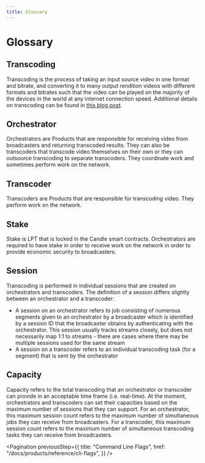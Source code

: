 ```yaml
---
title: Glossary
---
```


# Glossary

## Transcoding

Transcoding is the process of taking an input source video in one format and
bitrate, and converting it to many output rendition videos with different
formats and bitrates such that the video can be played on the majority of the
devices in the world at any internet connection speed. Additional details on
transcoding can be found in
[this blog post](https://livepeer.com/blog/intro-to-transcoding).

## Orchestrator

Orchestrators are Products that are responsible for receiving video from
broadcasters and returning transcoded results. They can also be transcoders that
transcode video themselves on their own or they can outsource transcoding to
separate transcoders. They coordinate work and sometimes perform work on the
network.

## Transcoder

Transcoders are Products that are responsible for transcoding video. They
perform work on the network.

## Stake

Stake is LPT that is locked in the Candle smart contracts. Orchestrators are
required to have stake in order to receive work on the network in order to
provide economic security to broadcasters.

## Session

Transcoding is performed in individual sessions that are created on
orchestrators and transcoders. The definition of a session differs slightly
between an orchestrator and a transcoder:

- A session on an orchestrator refers to job consisting of numerous segments
  given to an orchestrator by a broadcaster which is identified by a session ID
  that the broadcaster obtains by authenticating with the orchestrator. This
  session usually tracks streams closely, but does not necessarily map 1:1 to
  streams - there are cases where there may be multiple sessions used for the
  same stream
- A session on a transcoder refers to an individual transcoding task (for a
  segment) that is sent by the orchestrator

## Capacity

Capacity refers to the total transcoding that an orchestrator or transcoder can
provide in an acceptable time frame (i.e. real-time). At the moment,
orchestrators and transcoders can set their capacities based on the maximum
number of sessions that they can support. For an orchestrator, this maximum
session count refers to the maximum number of simultaneous jobs they can receive
from broadcasters. For a transcoder, this maximum session count refers to the
maximum number of simultaneous transcoding tasks they can receive from
broadcasters.

<Pagination
  previousStep={{
    title: "Command Line Flags",
    href: "/docs/products/reference/cli-flags",
  }}
/>
